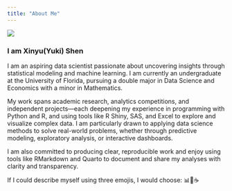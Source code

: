 ```yaml
---
title: "About Me"
---
```


::: {.profile-container}
::: {.profile-image}
![](img/Yuki.jpeg){.circle-image}
:::

::: {.profile-text}
### I am Xinyu(Yuki) Shen

I am an aspiring data scientist passionate about uncovering insights through statistical modeling and machine learning. I am currently an undergraduate at the University of Florida, pursuing a double major in Data Science and Economics with a minor in Mathematics.

My work spans academic research, analytics competitions, and independent projects—each deepening my experience in programming with Python and R, and using tools like R Shiny, SAS, and Excel to explore and visualize complex data. I am particularly drawn to applying data science methods to solve real-world problems, whether through predictive modeling, exploratory analysis, or interactive dashboards.

I am also committed to producing clear, reproducible work and enjoy using tools like RMarkdown and Quarto to document and share my analyses with clarity and transparency.

If I could describe myself using three emojis, I would choose: 📊🧠☕

:::
:::
